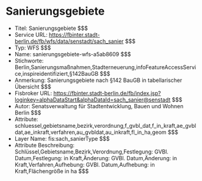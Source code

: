 # Sanierungsgebiete
- Titel: Sanierungsgebiete $$$
- Service URL: https://fbinter.stadt-berlin.de/fb/wfs/data/senstadt/sach_sanier $$$
- Typ: WFS $$$
- Name: sanierungsgebiete-wfs-a5ab8609 $$$
- Stichworte: Berlin,Sanierungsmaßnahmen,Stadterneuerung,infoFeatureAccessService,inspireidentifiziert,§142BauGB $$$
- Anmerkung: Sanierungsgebiete nach §142 BauGB in tabellarischer Übersicht $$$
- Fisbroker URL: https://fbinter.stadt-berlin.de/fb/index.jsp?loginkey=alphaDataStart&alphaDataId=sach_sanier@senstadt $$$
- Autor: Senatsverwaltung für Stadtentwicklung, Bauen und Wohnen Berlin $$$
- Attribute: schluessel,gebietsname,bezirk,verordnung,f_gvbl_dat,f_in_kraft,ae_gvbldat,ae_inkraft,verfahren,au_gvbldat,au_inkraft,fl_in_ha,geom $$$
- Layer Name: fis:sach_sanierType $$$
- Attribute Beschreibung: Schlüssel,Gebietsname,Bezirk,Verordnung,Festlegung: GVBl. Datum,Festlegung: in Kraft,Änderung: GVBl. Datum,Änderung: in Kraft,Verfahren,Aufhebung: GVBl. Datum,Aufhebung: in Kraft,Flächengröße in ha $$$
